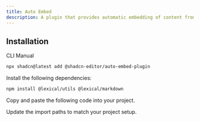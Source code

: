 ```yaml
---
title: Auto Embed
description: A plugin that provides automatic embedding of content from various platforms including Twitter, YouTube.
---
```


<ComponentPreview
  name="auto-embed-plugin-demo"
  className="[&_.preview>[data-orientation=vertical]]:sm:max-w-[70%]"
  description="A plugin that provides embedding of content from various platforms including Twitter, YouTube."
/>

## Installation

<Tabs defaultValue="cli">

<TabsList>
  <TabsTrigger value="cli">CLI</TabsTrigger>
  <TabsTrigger value="manual">Manual</TabsTrigger>
</TabsList>

<TabsContent value="cli">

```bash
npx shadcn@latest add @shadcn-editor/auto-embed-plugin
```

</TabsContent>

<TabsContent value="manual">

<Steps>

<Step>Install the following dependencies:</Step>

```bash
npm install @lexical/utils @lexical/markdown
```

<Step>Copy and paste the following code into your project.</Step>

<ComponentSource name="auto-embed-plugin" />

<Step>Update the import paths to match your project setup.</Step>

</Steps>

</TabsContent>

</Tabs>
